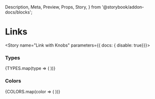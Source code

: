   Description,
  Meta,
  Preview,
  Props,
  Story,
} from '@storybook/addon-docs/blocks';


<Meta component={Link} title="Components/Atoms/Link"/>

# Links
<Description of={Link}/>
<Props of={Link}/>

<Story name="Link with Knobs" parameters={{ docs: { disable: true}}}>
  <Link
    address={text('address','https://app.tallo.com/register' )}
    className={text('className', '')}
    color={text('color', 'primary')}
    text={text('text', 'Tallo')}
    textStyle={text('textStyle', 'uppercase' )}
  />
</Story>

### Types
<Preview>
  <Story name="Link Types">
    {TYPES.map(type => (
      <Link
        key={type}
        text={type}
        textStyle={type}
      />
    ))}
  </Story>
</Preview>

### Colors
<Preview>
  <Story name="Link Colors">
    {COLORS.map(color => (
      <span style={color === 'inverted' ? {backgroundColor:'black'} : {}}>
        <Link
          key={color}
          text={color}
          color={color}
        />
      </span>
    ))}
  </Story>
</Preview>
